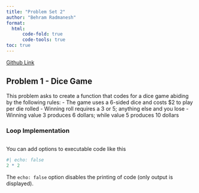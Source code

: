 ```yaml
---
title: "Problem Set 2"
author: "Behram Radmanesh"
format: 
  html:
      code-fold: true
      code-tools: true
toc: true
---
```


[Github Link](https://github.com/MediciPrime/STATS506/tree/main/ProblemSet_2)

## Problem 1 - Dice Game

This problem asks to create a function that codes for a dice game abiding by the following rules:
- The game uses a 6-sided dice and costs $2 to play per die rolled
- Winning roll requires a 3 or 5; anything else and you lose
- Winning value 3 produces 6 dollars; while value 5 produces 10 dollars

### Loop Implementation

```r


```

You can add options to executable code like this 

```r
#| echo: false
2 * 2
```

The `echo: false` option disables the printing of code (only output is displayed).
